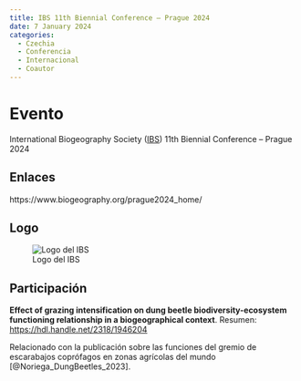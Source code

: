 ```yaml
---
title: IBS 11th Biennial Conference – Prague 2024
date: 7 January 2024
categories:
  - Czechia
  - Conferencia
  - Internacional
  - Coautor
---
```


# Evento 

International Biogeography Society ([IBS](https://www.biogeography.org/)) 11th Biennial Conference – Prague 2024

## Enlaces

https://www.biogeography.org/prague2024_home/

## Logo

![Logo del IBS](https://www.biogeography.org/wp-content/uploads/2017/06/IBS_logo_ret.png){.preview-image}

## Participación

**Effect of grazing intensification on dung beetle biodiversity-ecosystem functioning relationship in a biogeographical context**. Resumen: <https://hdl.handle.net/2318/1946204> 

Relacionado con la publicación sobre las funciones del gremio de escarabajos coprófagos en zonas agrícolas del mundo [@Noriega_DungBeetles_2023].

